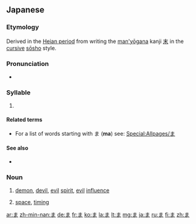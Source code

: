 {{wikipedia|Ma (kana)}}
{{Hiragana character info|hex=307e|name=HIRAGANA LETTER MA}}
==Japanese==
{{stroke order|strokes=3}}
===Etymology===
Derived in the [[w:Heian period|Heian period]] from writing the [[man'yōgana]] kanji [[末]] in the [[cursive]] [[sōsho]] style.

===Pronunciation===
* {{IPA|[mä]|lang=ja}}

===Syllable===
{{ja-syllable|ma|sc=Hira}}

# {{Hira-def|syllable|マ|ma|order=31|gyo=ま|dan=あ}}

====Related terms====
* For a list of words starting with ま ('''ma''') see: [[Special:Allpages/ま]]

====See also====
* {{list|ja|Hiragana}}

===Noun===
{{ja-noun|h|rom=ma}}

# {{ja-def|魔}} [[demon]], [[devil]], [[evil]] [[spirit]], [[evil]] [[influence]]
# {{ja-def|間}} [[space]], [[timing]]

[[ar:ま]]
[[zh-min-nan:ま]]
[[de:ま]]
[[fr:ま]]
[[ko:ま]]
[[la:ま]]
[[lt:ま]]
[[mg:ま]]
[[ja:ま]]
[[ru:ま]]
[[fi:ま]]
[[zh:ま]]